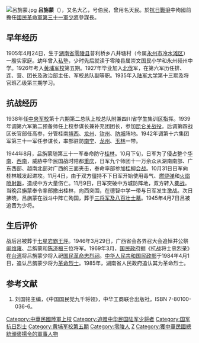 {{Infobox Biography
| subject_name   = 吕旃蒙
| image_name     = Lv Zhanmeng.jpg|frame|right
| image_size     = 150px
| image_caption  = 吕旃蒙 
| date_of_birth  = 1905年
| place_of_birth = {{QING|湖南省}}[[永州府|永州府]][[零陵縣|零陵縣]]
| date_of_death  = {{death date and age|1944|11|10|1905}}{{KIA}}
| place_of_death = {{CHN-1928}}[[廣西省_(中華民國)|广西]][[桂林|桂林]][[德智中學|德智中學]]一帶
| nationality    = {{CHN-1928}}
| occupation     = [[军人|军人]]
}}
[[File:呂旃蒙.jpg|thumb]]
'''吕旃蒙'''（{{bd|1905年||1944年|11月10日|catIdx=L}}），又名大乙，号伯民，曾用名天民。於[[抗日戰爭|抗日戰爭]]中殉國前擔任[[國民革命軍第三十一軍|國民革命軍第三十一軍]][[少將|少將]]參謀長。

== 早年经历 ==

1905年4月24日，生于[[湖南省|湖南省]][[零陵县|零陵县]]普利桥乡八井塘村（今属[[永州市|永州市]][[冷水滩区|冷水滩区]]）一殷实家庭。幼年曾入[[私塾|私塾]]，少时先后就读于零陵县属崇文国民小学和永州频州中学。1926年考入[[黄埔军校|黄埔军校]]第五期。1927年毕业加入[[國民革命軍北伐|北伐]]军，在第六军历任排、连、营、团长及政治部主任、军校总队副等职。1935年入[[陆军大学|陆军大学]]第十三期及将官班乙级第三期学习。

==抗战经历==
1938年任[[中央军校|中央军校]]第十六期第二总队上校总队附兼四川省学生集训区指挥。1939年调第六军第二预备师任上校参谋长兼补充团团长，参加[[昆仑关战役|昆仑关战役]]。后调第四战区长官部任高参，分管桂南[[靖西|靖西]]、[[龙州|龙州]]、[[钦州|钦州]]、[[防城|防城]]阵地。1942年调第十六集团军第三十一军任参谋长，率部驻防[[南宁|南宁]]、[[龙州|龙州]]、[[玉林|玉林]]一带。

1944年8月，吕旃蒙随第三十一军奉命防守[[桂林|桂林]]。10月下旬，日军为了侵占整个[[华南|华南]]、[[中国西南|西南]]，威胁中华民国战时陪都[[重庆|重庆]]，日军九个师团十一万余众从湖南南部、广东西部、越南北部对广西的三面夹击，奉命率部参加[[桂柳会战|桂柳会战]]。10月31日日军向桂林城发起进攻。11月4日，由于双方僵持不下日军开始使用毒气、[[燃烧弹|燃烧弹]]和[[火焰喷射器|火焰喷射器]]，造成中方大量伤亡。11月9日，日军突破中方城防阵地，双方转入[[巷战|巷战]]。当晚吕旃蒙奉令率部撤出桂林，向西突围，在德智中学一带与日军发生激战。次日拂晓，吕旃蒙在战斗中阵亡殉国，葬于[[三将军及八百壮士墓|三将军及八百壮士墓]]。1945年4月7日吕被追晋为少将。

==生后评价==
战后吕被葬于[[七星岩|七星岩]][[霸王坪|霸王坪]]。1946年3月29日，广西省会各界召大会追悼并公祭[[阚维雍|阚维雍]]、吕旃蒙和[[陈济桓|陈济桓]]三位将军。1969年3月，[[国民政府|国民政府]]据《抗战将士忠烈录》在[[台湾|台湾]]将吕旃蒙少将入祀[[国民革命忠烈祠|国民革命忠烈祠]]。[[中华人民共和国|中华人民共和国]][[民政部|民政部]]于1984年4月1日，追认吕旃蒙少将为[[革命烈士|革命烈士]]。1985年，湖南省人民政府追认其为革命烈士。

==参考文献==
# 刘国铭主编，《中国国民党九千将领》，中华工商联合出版社。ISBN 7-80100-036-6。
{{DEFAULTSORT:L吕}}
[[Category:中華民國陸軍上校|Category:中華民國陸軍上校]]
[[Category:追赠中华民国陆军少将者|Category:追赠中华民国陆军少将者]]
[[Category:国军抗日烈士|Category:国军抗日烈士]]
[[Category:黄埔军校第五期|Category:黄埔军校第五期]]
[[Category:零陵人|Category:零陵人]]
[[Category:呂姓|Z]]
[[Category:獲中華民國總統頒褒揚令的軍事人物|Category:獲中華民國總統頒褒揚令的軍事人物]]